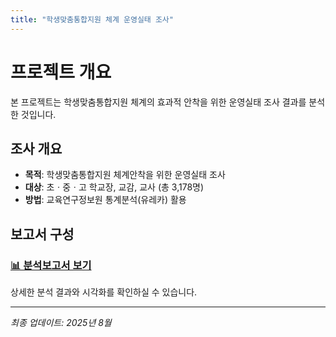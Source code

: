 ```yaml
---
title: "학생맞춤통합지원 체계 운영실태 조사"
---
```


# 프로젝트  개요

본 프로젝트는 학생맞춤통합지원 체계의 효과적 안착을 위한 운영실태 조사 결과를 분석한 것입니다.

## 조사 개요

- **목적**: 학생맞춤통합지원 체계안착을 위한 운영실태 조사
- **대상**: 초ㆍ중ㆍ고 학교장, 교감, 교사 (총 3,178명)
- **방법**: 교육연구정보원 통계분석(유레카) 활용

## 보고서 구성

### [📊 분석보고서 보기](Report_Int.qmd)

상세한 분석 결과와 시각화를 확인하실 수 있습니다.

---

*최종 업데이트: 2025년 8월*
